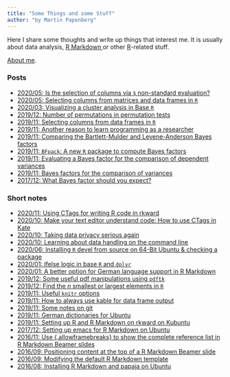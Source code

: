 ```yaml
---
title: "Some Things and some Stuff"
author: "by Martin Papenberg"
---
```


Here I share some thoughts and write up things that interest me. It is 
usually about data analysis, <a href="http://rmarkdown.rstudio.com/" 
target="_blank"> R Markdown </a>or other <a 
href="https://www.r-project.org/" target="_blank">R</a>-related stuff.

[About me](../about/index.html).

### Posts

- <a href="29-NSE.html">2020/05: Is the selection of columns via `$` non-standard evaluation?</a>
- <a href="28-columns-matrices.html">2020/05: Selecting columns from matrices and data frames in `R`</a>
- <a href="26_cluster-plot.html">2020/03: Visualizing a cluster analysis in Base `R`</a>
- <a href="22_permut-tests.html">2019/12: Number of permutations in permutation tests</a>
- <a href="19-columns.html">2019/11: Selecting columns from data frames in `R`</a>
- <a href="17_why-program.html">2019/11: Another reason to learn programming as a researcher</a>
- <a href="15_SimBFpack.html">2019/11: Comparing the Bartlett-Mulder and Levene-Anderson Bayes factors</a>
- <a href="14_BFpack.html">2019/11: `BFpack`: A new `R` package to compute Bayes factors</a>
- <a href="13_varBF_Simulation.html">2019/11: Evaluating a Bayes factor for the comparison of dependent variances</a>
- <a href="12_BF_Dependent_SD.html">2019/11: Bayes factors for the comparison of variances</a>
- <a href="06_BFSize.html">2017/12: What Bayes factor should you expect?</a>

### Short notes

- <a href="34_ctags-2.html">2020/11: Using CTags for writing R code in rkward</a>
- <a href="33_ctags.html">2020/10: Make your text editor understand code: How to use CTags in Kate</a>
- <a href="32_Privacy.html">2020/10: Taking data privacy serious again</a>
- <a href="31_Data-Science-CL.html">2020/10: Learning about data handling on the command line</a>
- <a href="30_R-from-source.html">2020/06: Installing `R` devel from source on 64-Bit Ubuntu & checking a package</a>
- <a href="25_ifelse.html">2020/01: Ifelse logic in base `R` and `dplyr`</a>
- <a href="24_germanRmd.html">2020/01: A better option for German language support in R Markdown</a>
- <a href="23_pdftk.html">2019/12: Some useful pdf manipulations using `pdftk`</a>
- <a href="21_nsmallest.html">2019/12: Find the $n$ smallest or largest elements in `R`</a>
- <a href="16_knitr-options.html">2019/11: Useful `knitr` options</a>
- <a href="10_AlwaysKable.html">2019/11: How to always use kable for data frame output</a>
- <a href="09_GitNotes.html">2019/11: Some notes on git</a>
- <a href="08_SpellChecking.html">2019/11: German dictionaries for Ubuntu</a>
- <a href="07_SettingUpKate.html">2019/11: Setting up R and R Markdown on rkward on Kubuntu</a>
- <a href="05_setUpRMDemacs.html">2017/12: Setting up emacs for R Markdown on Ubuntu</a>
- <a href="04_framebreaks.html">2016/11: Use {.allowframebreaks} to show the complete reference list in R Markdown Beamer slides</a>
- <a href="03_positionbeamer.html">2016/09: Positioning content at the top of a R Markdown Beamer slide</a>
- <a href="02_modifytemplate.html">2016/09: Modifying the default R Markdown template</a>
- <a href="01_usingrmarkdown.html">2016/08: Installing R Markdown and papaja on Ubuntu</a>
